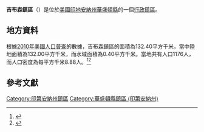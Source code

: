 {{noteTA
|G1=USState
|G2=地名
|G3=Unit
}}
{{Infobox settlement
|official_name            = 吉布森鎮區
|native_name = Gibson Township
|settlement_type          = [[行政鎮區|行政鎮區]]
|image_skyline            = 
|imagesize                = 
|image_map                = Map highlighting Gibson Township, Washington County, Indiana.svg
|mapsize                  = 250px
|pushpin_map  =USA Indiana
|pushpin_label = 吉布森鎮區
|pushpin_label_position   = top
|pushpin_map_caption      = 吉布森鎮區在印地安納州的位置
|subdivision_type         = [[世界政區索引|國家]]
|subdivision_type1        = [[美国州份|州份]]
|subdivision_type2        = [[印地安納州行政区划|縣]]
|subdivision_name         = [[美国|美国]]
|subdivision_name1        = [[印地安納州|印地安納州]]
|subdivision_name2        = [[華盛頓縣_(印地安納州)|華盛頓縣]]
|elevation_ft             = 545
|elevation_m              = 166
|timezone                 = [[北美东部時區|北美东部時區]]
|area_total_km2           = 132.40
|area_land_km2            = 132.00
|area_water_km2           = 0.40
|area_total_sq_mi         = 
|area_land_sq_mi          = 
|area_water_sq_mi         = 
|population_as_of         = [[2010年美國人口普查|2010]]
|population_footnotes     = 
|population_total         = 1176
|population_density_km2   = auto
|population_density_sq_mi = auto
|utc_offset               = -5
|coordinates              = {{coord|38|42|26|N|85|57|02|W|type:city_region:US-AL_source:GNS-enwiki|display=inline,title}}
| coor_pinpoint           = 
| coordinates_footnotes   = 
|timezone_DST             = EDT
|utc_offset_DST           = -4
|postal_code_type         = [[美國郵區編號|郵區編號]]
|postal_code              = 47139, 47167, 47170
|area_code                = {{link-en|电话区号812|Area code 812|812}}
|blank_name = [[地名信息系统|GNIS ID]]
|blank_info = 453329
}}
'''吉布森鎮區'''（{{lang-en|Gibson Township}}）是位於[[美國|美國]][[印地安納州|印地安納州]][[華盛頓縣_(印地安納州)|華盛頓縣]]的一個[[行政鎮區|行政鎮區]]。

== 地方資料 ==
根據[[2010年美國人口普查|2010年美國人口普查]]的數據，吉布森鎮區的面積為132.40平方千米，當中陸地面積為132.00平方千米，而水域面積為0.40平方千米。當地共有人口1176人，而人口密度為每平方千米8.88人。<ref name="GR8">{{cite web|url=http://factfinder2.census.gov|publisher=[[美国人口调查局|美国人口调查局]]|accessdate=2011-05-14|title=American FactFinder|archive-date=2013-09-11|archive-url=https://web.archive.org/web/20130911234518/http://factfinder2.census.gov/|dead-url=no}}</ref><ref>{{cite web|url=https://www.citypopulation.de/en/usa/indiana/admin/|title=USA: Indiana (Counties and Townships) - City Population|access-date=2020-09-03|archive-date=2020-04-22|archive-url=https://web.archive.org/web/20200422090607/https://www.citypopulation.de/en/usa/indiana/admin/|dead-url=no}}</ref>

== 參考文獻 ==
{{reflist}}

{{華盛頓縣 (印地安納州)}}

{{DEFAULTSORT:Gibson Township}}
[[Category:印第安納州鎮區|Category:印第安納州鎮區]]
[[Category:華盛頓縣鎮區_(印第安納州)|Category:華盛頓縣鎮區 (印第安納州)]]
{{Indiana-geo-stub}}